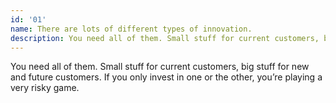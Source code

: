 ```yaml
---
id: '01'
name: There are lots of different types of innovation.
description: You need all of them. Small stuff for current customers, big stuff for new and future customers. If you only invest in one or the other, you’re playing a very risky game.
---
```


You need all of them. Small stuff for current customers, big stuff for new and future customers. If you only invest in one or the other, you’re playing a very risky game.